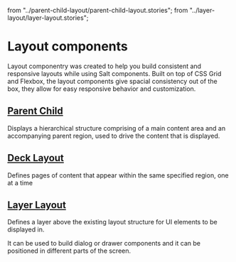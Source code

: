   from "../parent-child-layout/parent-child-layout.stories";
  from "../layer-layout/layer-layout.stories";

<Meta title="Documentation/Lab/Layout/Introduction" />

# Layout components

Layout componentry was created to help you build consistent and responsive layouts while using Salt components.
Built on top of CSS Grid and Flexbox, the layout components give spacial consistency out of the box,
they allow for easy responsive behavior and customization.

## [Parent Child](/docs/documentation-lab-layout-parent-child-layout--docs)

Displays a hierarchical structure comprising of a main content area and an accompanying parent region, used to drive the content that is displayed.

<Canvas of={ParentChildLayoutStories.Default} />

## [Deck Layout](/docs/documentation-lab-layout-deck-layout--docs)

Defines pages of content that appear within the same specified region, one at a time

<Canvas of={DeckLayoutStories.Default} />

## [Layer Layout](/docs/documentation-lab-layout-layer-layout--docs)

Defines a layer above the existing layout structure for UI elements to be displayed in.

It can be used to build dialog or drawer components and it can be positioned in different parts of the screen.

<Canvas of={LayerLayoutStories.Default} />
